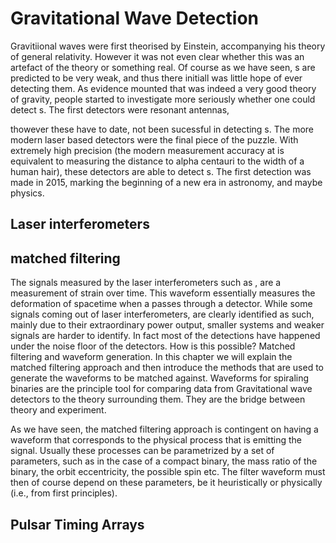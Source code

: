 # Gravitational Wave Detection

Gravitiional waves were first theorised by Einstein, accompanying his theory of general relativity. However it was not even clear whether this was an artefact of the theory or something real. Of course as we have seen, \acr{gw}s are predicted to be very weak, and thus there initiall was little hope of ever detecting them. As evidence mounted that \acr{gr} was indeed a very good theory of gravity, people started to investigate more seriously whether one could detect \acr{gw}s. The first detectors were resonant antennas, 

   thowever these have to date, not been sucessful in detecting \acr{gw}s. The more modern laser based detectors were the final piece of the puzzle. With extremely high precision (the modern measurement accuracy at \acr{ligo} is equivalent to measuring the distance to alpha centauri to the width of a human hair), these detectors are able to detect \acr{gw}s. The first detection was made in 2015, marking the beginning of a new era in astronomy, and maybe physics.

## Laser interferometers

### \acr{ligo} {#sec-ligo}

### \acr{lisa}

## matched filtering

The signals measured by the laser interferometers such as \acr{ligo}, are a measurement of strain over time. This waveform essentially measures the deformation of spacetime when a \acr{gw} passes through a detector. While some \acr{gw} signals coming out of laser interferometers, are clearly identified as such, mainly due to their extraordinary power output, smaller systems and weaker signals are harder to identify. In fact most of the detections have happened under the noise floor of the detectors. How is this possible? Matched filtering and waveform generation. In this chapter we will explain the matched filtering approach and then introduce the methods that are used to generate the waveforms to be matched against. Waveforms for spiraling binaries are the principle tool for comparing data from Gravitational wave detectors to the theory surrounding them. They are the bridge between theory and experiment. 

As we have seen, the matched filtering approach is contingent on having a waveform that corresponds to the physical process that is emitting the signal. Usually these processes can be parametrized by a set of parameters, such as in the case of a compact binary, the mass ratio of the binary, the orbit eccentricity, the possible spin etc. The filter waveform must then of course depend on these parameters, be it heuristically or physically (i.e., from first principles). 



## Pulsar Timing Arrays





